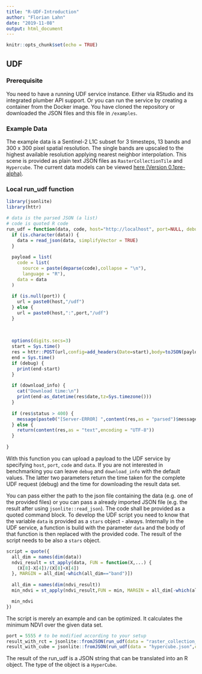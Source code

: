 ```yaml
---
title: "R-UDF-Introduction"
author: "Florian Lahn"
date: "2019-11-08"
output: html_document
---
```


```r
knitr::opts_chunk$set(echo = TRUE)
```

## UDF

### Prerequisite
You need to have a running UDF service instance. Either via RStudio and its integrated plumber API support. Or you can run the service by creating a container from the Docker image.
You have cloned the repository or downloaded the JSON files and this file in `/examples`.

### Example Data
The example data is a Sentinel-2 L1C subset for 3 timesteps, 13 bands and 300 x 300 pixel spatial resolution. The single bands are upscaled to the highest available resolution applying nearest neighbor interpolation. This scene is provided as plain text JSON files as `RasterCollectionTile` and `Hypercube`. The current data models can be viewed [here (Version 0.1pre-alpha)](https://open-eo.github.io/openeo-udf/api_docs/).

### Local run_udf function
```r
library(jsonlite)
library(httr)

# data is the parsed JSON (a list)
# code is quoted R code
run_udf = function(data, code, host="http://localhost", port=NULL, debug = FALSE, download_info = FALSE) {
  if (is.character(data)) {
    data = read_json(data, simplifyVector = TRUE)
  }
  
  payload = list(
    code = list(
      source = paste(deparse(code),collapse = "\n"),
      language = "R"),
    data = data
  )
  
  if (is.null(port)) {
    url = paste0(host,"/udf")
  } else {
    url = paste0(host,":",port,"/udf")
  }
  
  
  
  options(digits.secs=3)
  start = Sys.time()
  res = httr::POST(url,config=add_headers(Date=start),body=toJSON(payload,auto_unbox = TRUE),encode=c("json"))
  end = Sys.time()
  if (debug) {
    print(end-start)
  }
  
  if (download_info) {
    cat("Download time:\n")
    print(end-as_datetime(res$date,tz=Sys.timezone()))
  }
  
  if (res$status > 400) {
    message(paste0("[Server-ERROR] ",content(res,as = "parsed")$message))
  } else {
    return(content(res,as = "text",encoding = "UTF-8"))
  }
  
}
```

With this function you can upload a payload to the UDF service by specifying `host`, `port`, `code` and `data`. If you are not interested in benchmarking you can leave `debug` and `download_info` with the default values. The latter two parameters return the time taken for the complete UDF request (debug) and the time for downloading the result data set.

You can pass either the path to the json file containing the data (e.g. one of the provided files) or you can pass a already imported JSON file (e.g. the result after using `jsonlite::read_json`). The code shall be provided as a quoted command block. To develop the UDF script you need to know that the variable `data` is provided as a `stars` object - always. Internally in the UDF service, a function is build with the parameter `data` and the body of that function is then replaced with the provided code. The result of the script needs to be also a `stars` object.

```r
script = quote({
  all_dim = names(dim(data))
  ndvi_result = st_apply(data, FUN = function(X,...) {
    (X[8]-X[4])/(X[8]+X[4])
  }, MARGIN = all_dim[-which(all_dim=="band")])
  
  all_dim = names(dim(ndvi_result))
  min_ndvi = st_apply(ndvi_result,FUN = min, MARGIN = all_dim[-which(all_dim=="time")])

  min_ndvi
})
```

The script is merely an example and can be optimized. It calculates the minimum NDVI over the given data set.

```r
port = 5555 # to be modified according to your setup
result_with_rct = jsonlite::fromJSON(run_udf(data = "raster_collection_tile.json",code = script,port=port),simplifyVector = TRUE)
result_with_cube = jsonlite::fromJSON(run_udf(data = "hypercube.json",code = script,port=port),simplifyVector = TRUE)
```

The result of the run_udf is a JSON string that can be translated into an R object. The type of the object is a `HyperCube`.